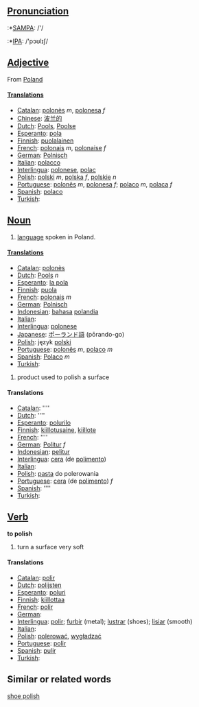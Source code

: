 ==[[Pronunciation]]==

:*[[w:SAMPA|SAMPA]]: /'/
:*[[w:IPA|IPA]]: /'pɔʊlɪʃ/


==[[Adjective]]==

From [[Poland]]

====[[Translation]]s====

*[[Catalan]]: [[polonès]] ''m'', [[polonesa]] ''f''
*[[Chinese]]: [[波兰的]]
*[[Dutch]]: [[Pools]], [[Poolse]]
*[[Esperanto]]: [[pola]]
*[[Finnish]]: [[puolalainen]]
*[[French]]: [[polonais]] ''m'', [[polonaise]] ''f''
*[[German]]: [[Polnisch]]
*[[Italian]]: [[polacco]]
*[[Interlingua]]: [[polonese]], [[polac]]
*[[Polish]]: [[polski]] ''m'', [[polska]] ''f'', [[polskie]] ''n''
*[[Portuguese]]: [[polonês]] ''m'', [[polonesa]] ''f''; [[polaco]] ''m'', [[polaca]] ''f''
*[[Spanish]]: [[polaco]]
*[[Turkish]]: [[]]

==[[Noun]]==

#[[language]] spoken in Poland.

====[[Translation]]s====
*[[Catalan]]: [[polonès]]
*[[Dutch]]: [[Pools]] ''n''
*[[Esperanto]]: [[la pola]]
*[[Finnish]]: [[puola]]
*[[French]]: [[polonais]] ''m''
*[[German]]: [[Polnisch]]
*[[Indonesian]]: [[bahasa]] [[polandia]]
*[[Italian]]: [[]]
*[[Interlingua]]: [[polonese]]
*[[Japanese]]: [[ポーランド語]] (pōrando-go)
*[[Polish]]: język [[polski]]
*[[Portuguese]]: [[polonês]] ''m'', [[polaco]] ''m''
*[[Spanish]]: [[Polaco]] ''m''
*[[Turkish]]: [[]]

#product used to polish a surface

====Translations====
*[[Catalan]]: [[]] ''''
*[[Dutch]]: [[]] ''''
*[[Esperanto]]: [[polurilo]]
*[[Finnish]]: [[kiillotusaine]], [[kiillote]]
*[[French]]: [[]] ''''
*[[German]]: [[Politur]] ''f''
*[[Indonesian]]: [[pelitur]]
*[[Interlingua]]: [[cera]] (de [[polimento]])
*[[Italian]]: [[]]
*[[Polish]]: [[pasta]] do polerowania
*[[Portuguese]]: [[cera]] (de [[polimento]]) ''f''
*[[Spanish]]: [[]] ''''
*[[Turkish]]: [[]]

== [[Verb]] ==

'''to polish'''

#turn a surface very soft
====Translations====
*[[Catalan]]: [[polir]]
*[[Dutch]]: [[polijsten]]
*[[Esperanto]]: [[poluri]]
*[[Finnish]]: [[kiillottaa]]
*[[French]]: [[polir]]
*[[German]]: [[]]
*[[Interlingua]]: [[polir]]; [[furbir]] (metal); [[lustrar]] (shoes); [[lisiar]] (smooth)
*[[Italian]]: [[]]
*[[Polish]]: [[polerować]], [[wygładzać]]
*[[Portuguese]]: [[polir]]
*[[Spanish]]: [[pulir]]
*[[Turkish]]: [[]]

==Similar or related words==

[[shoe polish]]